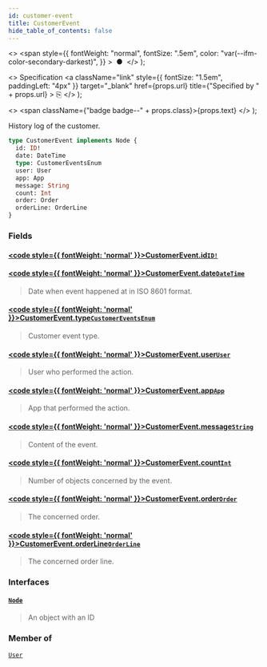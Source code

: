 ```yaml
---
id: customer-event
title: CustomerEvent
hide_table_of_contents: false
---
```


  <>
    <span
      style={{
        fontWeight: "normal",
        fontSize: ".5em",
        color: "var(--ifm-color-secondary-darkest)",
      }}
    >
      &nbsp;●&nbsp;
    </span>
  </>
);

  <>
    Specification
    <a
      className="link"
      style={{ fontSize: "1.5em", paddingLeft: "4px" }}
      target="\_blank"
      href={props.url}
      title={"Specified by " + props.url}
    >
      ⎘
    </a>
  </>
);

  <>
    <span className={"badge badge--" + props.class}>{props.text}</span>
  </>
);

History log of the customer.

```graphql
type CustomerEvent implements Node {
  id: ID!
  date: DateTime
  type: CustomerEventsEnum
  user: User
  app: App
  message: String
  count: Int
  order: Order
  orderLine: OrderLine
}
```

### Fields

#### [<code style={{ fontWeight: 'normal' }}>CustomerEvent.<b>id</b></code>](#)<Bullet />[`ID!`](../../api-reference/miscellaneous/scalars/id) <Badge class="secondary" text="non-null"/> <Badge class="secondary" text="scalar"/> <Badge class="secondary" text="miscellaneous"/>

>

#### [<code style={{ fontWeight: 'normal' }}>CustomerEvent.<b>date</b></code>](#)<Bullet />[`DateTime`](../../api-reference/miscellaneous/scalars/date-time) <Badge class="secondary" text="scalar"/> <Badge class="secondary" text="miscellaneous"/>

> Date when event happened at in ISO 8601 format.

#### [<code style={{ fontWeight: 'normal' }}>CustomerEvent.<b>type</b></code>](#)<Bullet />[`CustomerEventsEnum`](../../api-reference/users/enums/customer-events-enum) <Badge class="secondary" text="enum"/> <Badge class="secondary" text="users"/>

> Customer event type.

#### [<code style={{ fontWeight: 'normal' }}>CustomerEvent.<b>user</b></code>](#)<Bullet />[`User`](../../api-reference/users/objects/user) <Badge class="secondary" text="object"/> <Badge class="secondary" text="users"/>

> User who performed the action.

#### [<code style={{ fontWeight: 'normal' }}>CustomerEvent.<b>app</b></code>](#)<Bullet />[`App`](../../api-reference/apps/objects/app) <Badge class="secondary" text="object"/> <Badge class="secondary" text="apps"/>

> App that performed the action.

#### [<code style={{ fontWeight: 'normal' }}>CustomerEvent.<b>message</b></code>](#)<Bullet />[`String`](../../api-reference/miscellaneous/scalars/string) <Badge class="secondary" text="scalar"/> <Badge class="secondary" text="miscellaneous"/>

> Content of the event.

#### [<code style={{ fontWeight: 'normal' }}>CustomerEvent.<b>count</b></code>](#)<Bullet />[`Int`](../../api-reference/miscellaneous/scalars/int) <Badge class="secondary" text="scalar"/> <Badge class="secondary" text="miscellaneous"/>

> Number of objects concerned by the event.

#### [<code style={{ fontWeight: 'normal' }}>CustomerEvent.<b>order</b></code>](#)<Bullet />[`Order`](../../api-reference/orders/objects/order) <Badge class="secondary" text="object"/> <Badge class="secondary" text="orders"/>

> The concerned order.

#### [<code style={{ fontWeight: 'normal' }}>CustomerEvent.<b>orderLine</b></code>](#)<Bullet />[`OrderLine`](../../api-reference/orders/objects/order-line) <Badge class="secondary" text="object"/> <Badge class="secondary" text="orders"/>

> The concerned order line.

### Interfaces

#### [`Node`](../../api-reference/miscellaneous/interfaces/node) <Badge class="secondary" text="interface"/> <Badge class="secondary" text="miscellaneous"/>

> An object with an ID

### Member of

[`User`](../../api-reference/users/objects/user) <Badge class="secondary" text="object"/>
